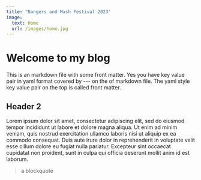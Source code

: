 ```yaml
---
title: "Bangers and Mash Festival 2023"
image:
  text: Home
  url: /images/home.jpg
---
```


# Welcome to my blog

This is an markdown file with some front matter.
Yes you have key value pair in yaml format covered by --- on the of markdown file.
The yaml style key value pair on the top is called front matter.

## Header 2

Lorem ipsum dolor sit amet, consectetur adipiscing elit, sed do eiusmod tempor incididunt ut labore et dolore magna aliqua. Ut enim ad minim veniam, quis nostrud exercitation ullamco laboris nisi ut aliquip ex ea commodo consequat. Duis aute irure dolor in reprehenderit in voluptate velit esse cillum dolore eu fugiat nulla pariatur. Excepteur sint occaecat cupidatat non proident, sunt in culpa qui officia deserunt mollit anim id est laborum.

> a blockquote